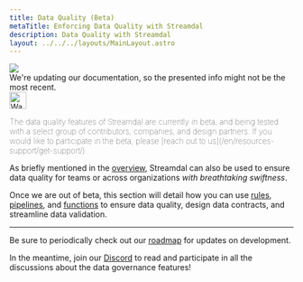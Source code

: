 ```yaml
---
title: Data Quality (Beta)
metaTitle: Enforcing Data Quality with Streamdal
description: Data Quality with Streamdal
layout: ../../../layouts/MainLayout.astro
---
```



<div class="addl-wrapper">
<div class="addl">
<img src={information} class="uimage" />
<div class="addlcontent">
We're updating our documentation, so the presented info might not be the
most recent.
</div>
</div>
</div>

<Notification type="warning">
  <img src={warning} alt="Warning" width="30px" height="30px" />
  <p style="font-weight: lighter;">The data quality features of Streamdal 
  are currently in beta, and being tested with a select group of contributors, 
  companies, and design partners. If you would like to participate in the beta, 
  please 
  [reach out to us](/en/resources-support/get-support/).</p>
</Notification>

As briefly mentioned in the [overview](/en/data-governance/overview), Streamdal 
can also be used to ensure data quality for teams or across organizations _with 
breathtaking swiftness_. 

Once we are out of beta, this section will detail how 
you can use [rules](/en/resources-support/glossary/#step--rule), 
[pipelines](/en/resources-support/glossary/#pipeline), and 
[functions](/en/resources-support/glossary/#wasm) to ensure data quality, 
design data contracts, and streamline data validation.

---

Be sure to periodically check out our 
[roadmap](/en/resources-support/roadmap) for updates on 
development.

In the meantime, join our [Discord](https://discord.gg/streamdal) to read and 
participate in all the discussions about the data governance features!